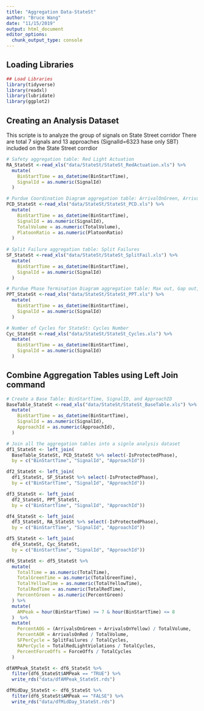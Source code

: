 ```yaml
---
title: "Aggregation Data-StateSt"
author: "Bruce Wang"
date: "11/15/2019"
output: html_document
editor_options: 
  chunk_output_type: console
---
```


## Loading Libraries
```r
## Load Libraries
library(tidyverse)
library(readxl)
library(lubridate)
library(ggplot2)
```

## Creating an Analysis Dataset
This scripte is to analyze the group of signals on State Street corridor 
There are total 7 signals and 13 approaches (SignalId=6323 hase only SBT) included on the State Street corrdior
```r
# Safety aggregation table: Red Light Actuation
RA_StateSt <-read_xls("data/StateSt/StateSt_RedActuation.xls") %>%
  mutate(
    BinStartTime = as_datetime(BinStartTime),
    SignalId = as.numeric(SignalId)
  )

# Purdue Coordination Diagram aggregation table: ArrivalOnGreen, ArrivalOnRed, and Platoon Ratio
PCD_StateSt <-read_xls("data/StateSt/StateSt_PCD.xls") %>% 
  mutate(
    BinStartTime = as_datetime(BinStartTime),
    SignalId = as.numeric(SignalId),
    TotalVolume = as.numeric(TotalVolume),
    PlatoonRatio = as.numeric(PlatoonRatio)
  )
    
# Split Failure aggregation table: Split Failures
SF_StateSt <-read_xls("data/StateSt/StateSt_SplitFail.xls") %>% 
  mutate(
    BinStartTime = as_datetime(BinStartTime),
    SignalId = as.numeric(SignalId)
  )  

# Purdue Phase Termination Diagram aggregation table: Max out, Gap out, and Force Off
PPT_StateSt <-read_xls("data/StateSt/StateSt_PPT.xls") %>% 
  mutate(
    BinStartTime = as_datetime(BinStartTime),
    SignalId = as.numeric(SignalId)
  )

# Number of Cycles for StateSt: Cycles Number 
Cyc_StateSt <-read_xls("data/StateSt/StateSt_Cycles.xls") %>%
  mutate(
    BinStartTime = as_datetime(BinStartTime),
    SignalId = as.numeric(SignalId)
  )

```

## Combine Aggregation Tables using Left Join command
```r
# Create a Base Table: BinStartTime, SignalID, and ApproachID
BaseTable_StateSt <-read_xls("data/StateSt/StateSt_BaseTable.xls") %>%
  mutate(
    BinStartTime = as_datetime(BinStartTime),
    SignalId = as.numeric(SignalId),
    ApproachId = as.numeric(ApproachId),
  )

# Join all the aggregation tables into a signle analysis dataset
df1_StateSt <- left_join(
  BaseTable_StateSt, PCD_StateSt %>% select(-IsProtectedPhase),
  by = c("BinStartTime", "SignalId", "ApproachId"))

df2_StateSt <- left_join(
  df1_StateSt, SF_StateSt %>% select(-IsProtectedPhase),
  by = c("BinStartTime", "SignalId", "ApproachId"))

df3_StateSt <- left_join(
  df2_StateSt, PPT_StateSt, 
  by = c("BinStartTime", "SignalId", "ApproachId"))

df4_StateSt <- left_join(
  df3_StateSt, RA_StateSt %>% select(-IsProtectedPhase),
  by = c("BinStartTime", "SignalId", "ApproachId"))

df5_StateSt <- left_join(
  df4_StateSt, Cyc_StateSt,
  by = c("BinStartTime", "SignalId", "ApproachId"))

df6_StateSt <- df5_StateSt %>% 
  mutate(
    TotalTime = as.numeric(TotalTime),
    TotalGreenTime = as.numeric(TotalGreenTime),
    TotalYellowTime = as.numeric(TotalYellowTime),
    TotalRedTime = as.numeric(TotalRedTime),
    PercentGreen = as.numeric(PercentGreen)
  ) %>%
  mutate(
    AMPeak = hour(BinStartTime) >= 7 & hour(BinStartTime) <= 8
  )  %>%
  mutate(
    PercentAOG = (ArrivalsOnGreen + ArrivalsOnYellow) / TotalVolume,
    PercentAOR = ArrivalsOnRed / TotalVolume,
    SFPerCycle = SplitFailures / TotalCycles,
    RAPerCycle = TotalRedLightViolations / TotalCycles,
    PercentForceOffs = ForceOffs / TotalCycles
  )

dfAMPeak_StateSt <- df6_StateSt %>% 
  filter(df6_StateSt$AMPeak == "TRUE") %>% 
  write_rds("data/dfAMPeak_StateSt.rds")

dfMidDay_StateSt <- df6_StateSt %>%
  filter(df6_StateSt$AMPeak == "FALSE") %>% 
  write_rds("data/dfMidDay_StateSt.rds")
```
